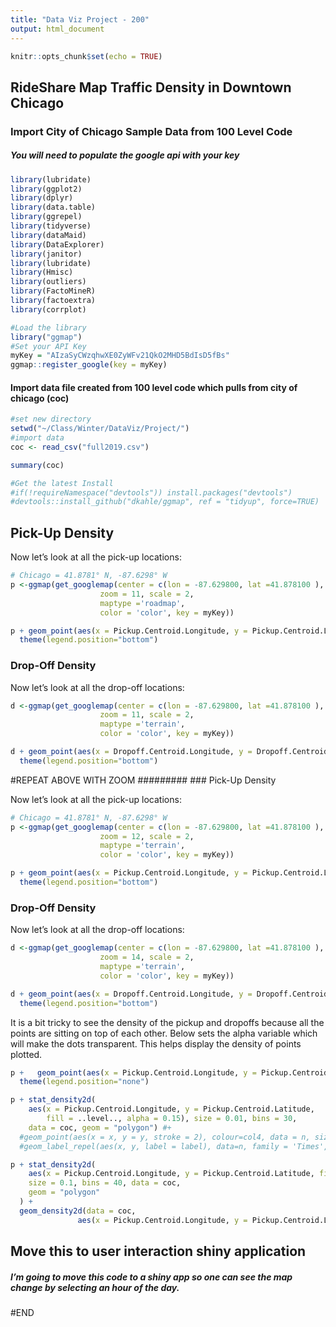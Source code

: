 ```yaml
---
title: "Data Viz Project - 200"
output: html_document
---
```


```r
knitr::opts_chunk$set(echo = TRUE)
```
## RideShare Map Traffic Density in Downtown Chicago

### Import City of Chicago Sample Data from 100 Level Code 
#####  You will need to populate the google api with your key

```r
library(lubridate)
library(ggplot2)
library(dplyr)
library(data.table)
library(ggrepel)
library(tidyverse)
library(dataMaid)
library(DataExplorer)
library(janitor)
library(lubridate)
library(Hmisc)
library(outliers)
library(FactoMineR)
library(factoextra)
library(corrplot)

#Load the library
library("ggmap")
#Set your API Key
myKey = "AIzaSyCWzqhwXE0ZyWFv21QkO2MHD5BdIsD5fBs"
ggmap::register_google(key = myKey)


```

#### Import data file created from 100 level code which pulls from city of chicago (coc) 
```r
#set new directory
setwd("~/Class/Winter/DataViz/Project/")
#import data
coc <- read_csv("full2019.csv")

summary(coc)

```

```r
#Get the latest Install
#if(!requireNamespace("devtools")) install.packages("devtools")
#devtools::install_github("dkahle/ggmap", ref = "tidyup", force=TRUE)

```

## Pick-Up Density

Now let's look at all the pick-up locations:
```r
# Chicago = 41.8781° N, -87.6298° W
p <-ggmap(get_googlemap(center = c(lon = -87.629800, lat =41.878100 ),
                    zoom = 11, scale = 2,
                    maptype ='roadmap',
                    color = 'color', key = myKey))

p + geom_point(aes(x = Pickup.Centroid.Longitude, y = Pickup.Centroid.Latitude), data = coc, size = 0.7) +
  theme(legend.position="bottom")

```

### Drop-Off Density 
Now let's look at all the drop-off locations:
```r

d <-ggmap(get_googlemap(center = c(lon = -87.629800, lat =41.878100 ),
                    zoom = 11, scale = 2,
                    maptype ='terrain',
                    color = 'color', key = myKey))

d + geom_point(aes(x = Dropoff.Centroid.Longitude, y = Dropoff.Centroid.Latitude), data = coc, size = 0.7) +
  theme(legend.position="bottom")

```
#########
#REPEAT ABOVE WITH ZOOM
#########
### Pick-Up Density

Now let's look at all the pick-up locations:
```r
# Chicago = 41.8781° N, -87.6298° W
p <-ggmap(get_googlemap(center = c(lon = -87.629800, lat =41.878100 ),
                    zoom = 12, scale = 2,
                    maptype ='terrain',
                    color = 'color', key = myKey))

p + geom_point(aes(x = Pickup.Centroid.Longitude, y = Pickup.Centroid.Latitude), data = coc, size = 0.7) +
  theme(legend.position="bottom")

```

### Drop-Off Density 
Now let's look at all the drop-off locations:
```r
d <-ggmap(get_googlemap(center = c(lon = -87.629800, lat =41.878100 ),
                    zoom = 14, scale = 2,
                    maptype ='terrain',
                    color = 'color', key = myKey))

d + geom_point(aes(x = Dropoff.Centroid.Longitude, y = Dropoff.Centroid.Latitude), data = coc, size = 0.7) +
  theme(legend.position="bottom")

```

It is a bit tricky to see the density of the pickup and dropoffs because all the points are sitting on top of each other.  Below sets the alpha variable which will make the dots transparent.  This helps display the density of points plotted.  

```r
p +   geom_point(aes(x = Pickup.Centroid.Longitude, y = Pickup.Centroid.Latitude), colour = '#011f4b', data = coc, alpha=0.25, size = 0.5) + 
  theme(legend.position="none")
```  
  
  
```r
p + stat_density2d(
    aes(x = Pickup.Centroid.Longitude, y = Pickup.Centroid.Latitude,
        fill = ..level.., alpha = 0.15), size = 0.01, bins = 30,
    data = coc, geom = "polygon") #+
  #geom_point(aes(x = x, y = y, stroke = 2), colour=col4, data = n, size =1.5) + 
  #geom_label_repel(aes(x, y, label = label), data=n, family = 'Times', size = 3, box.padding = 0.2, point.padding = 0.3, segment.color = 'grey50') 


```
  
  
```r

p + stat_density2d(
    aes(x = Pickup.Centroid.Longitude, y = Pickup.Centroid.Latitude, fill = ..level.., alpha = 0.25),
    size = 0.1, bins = 40, data = coc,
    geom = "polygon"
  ) +
  geom_density2d(data = coc, 
               aes(x = Pickup.Centroid.Longitude, y = Pickup.Centroid.Latitude), size = 0.3)

```
  
## Move this to user interaction shiny application  
  
##### I'm going to move this code to a shiny app so one can see the map change by selecting an hour of the day. 
  
  
#END